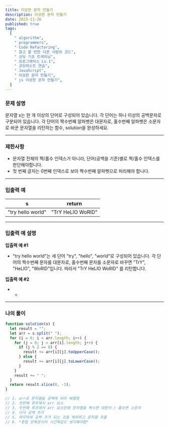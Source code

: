```yaml
---
title: 이상한 문자 만들기
description: 이상한 문자 만들기
date: 2023-11-26
published: true
tags:
  [
    " algorithm",
    " programmers",
    " Code Refactoring",
    " 참고 할 만한 다른 사람의 코드",
    " 코딩 기초 트레이닝",
    " 프로그래머스 Lv.1",
    " 코딩테스트 연습",
    " JavaScript",
    " 이상한 문자 만들기",
    " js 이상한 문자 만들기",
  ]
---
```


### 문제 설명

문자열 s는 한 개 이상의 단어로 구성되어 있습니다. 각 단어는 하나 이상의 공백문자로 구분되어 있습니다. 각 단어의 짝수번째 알파벳은 대문자로, 홀수번째 알파벳은 소문자로 바꾼 문자열을 리턴하는 함수, solution을 완성하세요.

---

### 제한사항

- 문자열 전체의 짝/홀수 인덱스가 아니라, 단어(공백을 기준)별로 짝/홀수 인덱스를 판단해야합니다.
- 첫 번째 글자는 0번째 인덱스로 보아 짝수번째 알파벳으로 처리해야 합니다.

---

### 입출력 예

| s                 | return            |
| ----------------- | ----------------- |
| "try hello world" | "TrY HeLlO WoRlD" |

---

### 입출력 예 설명

**입출력 예 #1**

- "try hello world"는 세 단어 "try", "hello", "world"로 구성되어 있습니다. 각 단어의 짝수번째 문자를 대문자로, 홀수번째 문자를 소문자로 바꾸면 "TrY", "HeLlO", "WoRlD"입니다. 따라서 "TrY HeLlO WoRlD" 를 리턴합니다.

**입출력 예 #2**

- -

---

### 나의 풀이

```jsx
function solution(s) {
  let result = "";
  let arr = s.split(" ");
  for (i = 0; i < arr.length; i++) {
    for (j = 0; j < arr[i].length; j++) {
      if (j % 2 == 0) {
        result += arr[i][j].toUpperCase();
      } else {
        result += arr[i][j].toLowerCase();
      }
    }
    result += " ";
  }
  return result.slice(0, -1);
}

// 1. arr로 문자열을 공백에 따라 배열화
// 2. 첫번째 루프에서 arr 요소
// 3. 두번째 루프에서 arr 요소안에 문자열을 짝수면 대문자 / 홀수면 소문자
// 4. 다시 공백 추가
// 5. 마지막에 공백 추가 되는 것을 제외하고 문자열 추출
// 6. *중첩 반복문이라 시간복잡도 생각해야함*
```
